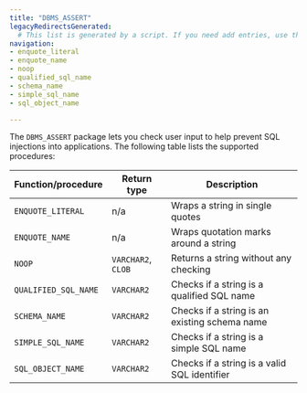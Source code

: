 ```yaml
---
title: "DBMS_ASSERT"
legacyRedirectsGenerated:
  # This list is generated by a script. If you need add entries, use the `legacyRedirects` key.
navigation:
- enquote_literal
- enquote_name
- noop
- qualified_sql_name
- schema_name
- simple_sql_name
- sql_object_name

---
```


The `DBMS_ASSERT` package lets you check user input to help prevent SQL injections into applications. The following table lists the supported procedures:

| Function/procedure   | Return type        | Description                                   |
| ---------------------| ------------------ | --------------------------------------------- |
| `ENQUOTE_LITERAL`    | n/a                | Wraps a string in single quotes               |
| `ENQUOTE_NAME`       | n/a                | Wraps quotation marks around a string         |
| `NOOP`               | `VARCHAR2`, `CLOB` | Returns a string without any checking         |
| `QUALIFIED_SQL_NAME` | `VARCHAR2`         | Checks if a string is a qualified SQL name    |
| `SCHEMA_NAME`        | `VARCHAR2`         | Checks if a string is an existing schema name |
| `SIMPLE_SQL_NAME`    | `VARCHAR2`         | Checks if a string is a simple SQL name       |
| `SQL_OBJECT_NAME`    | `VARCHAR2`         | Checks if a string is a valid SQL identifier  |
